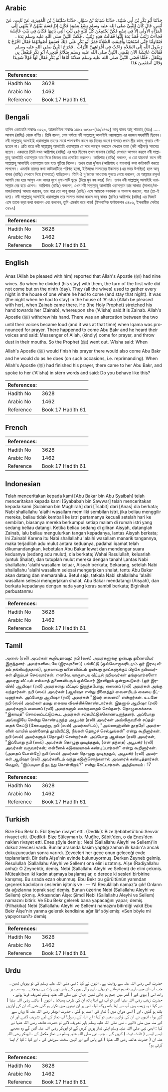 ## Arabic


<div dir="rtl" lang="ar" style={{fontSize:'larger',backgroundColor:'#f8f9fa',padding:20}}>
حَدَّثَنَا أَبُو بَكْرِ بْنُ أَبِي شَيْبَةَ، حَدَّثَنَا شَبَابَةُ بْنُ سَوَّارٍ، حَدَّثَنَا سُلَيْمَانُ بْنُ الْمُغِيرَةِ، عَنْ ثَابِتٍ، عَنْ أَنَسٍ، قَالَ كَانَ لِلنَّبِيِّ صلى الله عليه وسلم تِسْعُ نِسْوَةٍ فَكَانَ إِذَا قَسَمَ بَيْنَهُنَّ لاَ يَنْتَهِي إِلَى الْمَرْأَةِ الأُولَى إِلاَّ فِي تِسْعٍ فَكُنَّ يَجْتَمِعْنَ كُلَّ لَيْلَةٍ فِي بَيْتِ الَّتِي يَأْتِيهَا فَكَانَ فِي بَيْتِ عَائِشَةَ فَجَاءَتْ زَيْنَبُ فَمَدَّ يَدَهُ إِلَيْهَا فَقَالَتْ هَذِهِ زَيْنَبُ ‏.‏ فَكَفَّ النَّبِيُّ صلى الله عليه وسلم يَدَهُ ‏.‏ فَتَقَاوَلَتَا حَتَّى اسْتَخَبَتَا وَأُقِيمَتِ الصَّلاَةُ فَمَرَّ أَبُو بَكْرٍ عَلَى ذَلِكَ فَسَمِعَ أَصْوَاتَهُمَا فَقَالَ اخْرُجْ يَا رَسُولَ اللَّهِ إِلَى الصَّلاَةِ وَاحْثُ فِي أَفْوَاهِهِنَّ التُّرَابَ ‏.‏ فَخَرَجَ النَّبِيُّ صلى الله عليه وسلم فَقَالَتْ عَائِشَةُ الآنَ يَقْضِي النَّبِيُّ صلى الله عليه وسلم صَلاَتَهُ فَيَجِيءُ أَبُو بَكْرٍ فَيَفْعَلُ بِي وَيَفْعَلُ ‏.‏ فَلَمَّا قَضَى النَّبِيُّ صلى الله عليه وسلم صَلاَتَهُ أَتَاهَا أَبُو بَكْرٍ فَقَالَ لَهَا قَوْلاً شَدِيدًا وَقَالَ أَتَصْنَعِينَ هَذَا
</div>
<div style={{backgroundColor:'#f8f9fa',padding:20, marginBottom: 10}}><table> <thead> <tr> <th>References:</th> <th></th> </tr> </thead> <tbody><tr><td>Hadith No</td><td>3628</td></tr><tr><td>Arabic No</td><td>1462</td></tr><tr><td>Reference</td><td>Book 17 Hadith 61</td></tr></tbody></table></div>

## Bengali


<div dir="ltr" lang="bn" style={{fontSize:'larger',backgroundColor:'#f8f9fa',padding:20}}>
হাদিস একাডেমি নাম্বারঃ ৩৫২০, আন্তর্জাতিক নাম্বারঃ ১৪৬২ ৩৫২০-(৪৬/১৪৬২) আবূ বাকর আবূ শায়বাহ্ (রহঃ) ..... আনাস (রাযিঃ) থেকে বর্ণিত। তিনি বলেন, শেষ পর্যায়ে নবী সাল্লাল্লাহু আলাইহি ওয়াসাল্লাম এর নয়জন সহধর্মিণী ছিলেন। নবী সাল্লাল্লাহু আলাইহি ওয়াসাল্লাম তাদের মাঝে পালাবণ্টন কালে নয় দিনের আগে (পালার) প্রথম স্ত্রীর কাছে পুনরায় পৌছতেন না। প্রতি রাতে নবী সাল্লাল্লাহু আলাইহি ওয়াসাল্লাম যে ঘরে অবস্থান করতেন সেখানে তারা (নবী পত্নীগণ) সমবেত হতেন। একরাতে তিনি যখন আয়িশাহ্ (রাযিঃ) এর ঘরে ছিলেন তখন যায়নাব (রাযিঃ) সেখানে আগমন করলে নবী সাল্লাল্লাহু আলাইহি ওয়াসাল্লাম তার দিকে নিজের হাত প্রসারিত করলেন। আয়িশাহ (রাযিঃ) বললেন, ও তো যায়নাব! ফলে নবী সাল্লাল্লাহু আলাইহি ওয়াসাল্লাম তার হাত গুটিয়ে নিলেন। তখন তারা দু'জন (আয়িশাহ ও যায়নাব) কথা কাটাকাটি করতে লাগলেন। এমনকি তাদের কথা কাটাকাটিতে পরিণত হলো, ইতিমধ্যে সালাতের ইকামাত (এর সময় উপস্থিত) হলে আবূ বাকর (রাযিঃ) সেখানে দিয়ে (সালাতে) যাচ্ছিলেন। তিনি ঐ দু'জনের আওয়াজ শুনতে পেয়ে বললেন, হে আল্লাহর রসূল! আপনি বের হয়ে আসুন এবং ওদের মুখে ধূলা-মাটি ছুড়ে (দিয়ে মুখ বন্ধ করে) দিন। তখন নবী সাল্লাল্লাহু আলাইহি ওয়াসাল্লাম বের হয়ে এলেন। আয়িশাহ (রাযিঃ) বললেন, এখন নবী সাল্লাল্লাহু আলাইহি ওয়াসাল্লাম তার সালাত (সালাত/নামাজ/নামায) আদায় করবেন, তার পরে তো আবূ বাকর (রাযিঃ) এসে আমাকে বকাঝকা ও গালমন্দ করবেন, পরে (তা-ই হল)। নবী সাল্লাল্লাহু আলাইহি ওয়াসাল্লাম তার সালাত সমাধা করলে আবূ বাকর (রাযিঃ) আয়িশাহ (রাযিঃ) এর নিকটে এসে তাকে কড়া কথা বললেন এবং বললেন, তুমি এমনটা করে থাক! (ইসলামিক ফাউন্ডেশন ৩৪৯৩, ইসলামীক সেন্টার ৩৪৯২)
</div>
<div style={{backgroundColor:'#f8f9fa',padding:20, marginBottom: 10}}><table> <thead> <tr> <th>References:</th> <th></th> </tr> </thead> <tbody><tr><td>Hadith No</td><td>3628</td></tr><tr><td>Arabic No</td><td>1462</td></tr><tr><td>Reference</td><td>Book 17 Hadith 61</td></tr></tbody></table></div>

## English


<div dir="ltr" lang="en" style={{fontSize:'larger',backgroundColor:'#f8f9fa',padding:20}}>
Anas (Allah be pleased with him) reported that Allah's Apostle (ﷺ) had nine wives. So when he divided (his stay) with them, the turn of the first wife did not come but on the ninth (day). They (all the wives) used to gather every night in the house of one where he had to come (and stay that night). It was (the night when he had to stay) in the house of 'A'isha (Allah be pleased with her), when Zainab came there. He (the Holy Prophet) stretched his hand towards her (Zainab), whereupon she ('A'isha) said:It is Zainab. Allah's Apostle (ﷺ) withdrew his hand. There was an altercation between the two until their voices became loud (and it was at that time) when Iqama was pronounced for prayer. There happened to come Abu Bakr and he heard their voices and said: Messenger of Allah, (kindly) come for prayer, and throw dust in their mouths. So the Prophet (ﷺ) went out. 'A'isha said: When Allah's Apostle (ﷺ) would finish his prayer there would also come Abu Bakr and he would do as he does (on such occasions, i.e. reprimanding). When Allah's Apostle (ﷺ) had finished his prayer, there came to her Abu Bakr, and spoke to her ('A'isha) in stern words and said: Do you behave like this?
</div>
<div style={{backgroundColor:'#f8f9fa',padding:20, marginBottom: 10}}><table> <thead> <tr> <th>References:</th> <th></th> </tr> </thead> <tbody><tr><td>Hadith No</td><td>3628</td></tr><tr><td>Arabic No</td><td>1462</td></tr><tr><td>Reference</td><td>Book 17 Hadith 61</td></tr></tbody></table></div>

## French


<div dir="ltr" lang="fr" style={{fontSize:'larger',backgroundColor:'#f8f9fa',padding:20}}>

</div>
<div style={{backgroundColor:'#f8f9fa',padding:20, marginBottom: 10}}><table> <thead> <tr> <th>References:</th> <th></th> </tr> </thead> <tbody><tr><td>Hadith No</td><td>3628</td></tr><tr><td>Arabic No</td><td>1462</td></tr><tr><td>Reference</td><td>Book 17 Hadith 61</td></tr></tbody></table></div>

## Indonesian


<div dir="ltr" lang="id" style={{fontSize:'larger',backgroundColor:'#f8f9fa',padding:20}}>
Telah menceritakan kepada kami [Abu Bakar bin Abu Syaibah] telah menceritakan kepada kami [Syababah bin Sawwar] telah menceritakan kepada kami [Sulaiman bin Mughirah] dari [Tsabit] dari [Anas] dia berkata; Nabi shallallahu 'alaihi wasallam memiliki sembilan istri, jika beliau menggilir mereka, beliau tidak kembali ke istri pertamanya kecuali setelah hari ke sembilan, biasanya mereka berkumpul setiap malam di rumah istri yang sedang beliau datangi. Ketika beliau sedang di giliran Aisyah, datanglah Zainab, lalu beliau mengulurkan tangan kepadanya, lantas Aisyah berkata; Ini Zainab! Karena itu Nabi shallallahu 'alaihi wasallam manarik tangannya, maka terjadilah adu mulut antara keduanya, padahal iqamat telah dikumandangkan, kebetulan Abu Bakar lewat dan mendengar suara keduanya (sedang adu mulut), dia berkata; Wahai Rasulullah, keluarlah (untuk Shalat), dan tutuplah mulut mereka dengan tanah! Lantas Nabi shallallahu 'alaihi wasallam keluar, Aisyah berkata; Sekarang, setelah Nabi shallallahu 'alaihi wasallam selesai mengerjakan shalat, tentu Abu Bakar akan datang dan memarahiku. Betul saja, tatkala Nabi shallallahu 'alaihi wasallam selesai mengerjakan shalat, Abu Bakar mendatangi (Aisyah), dan berkata kepadanya dengan nada yang keras sambil berkata; Biginikah perbuatanmu
</div>
<div style={{backgroundColor:'#f8f9fa',padding:20, marginBottom: 10}}><table> <thead> <tr> <th>References:</th> <th></th> </tr> </thead> <tbody><tr><td>Hadith No</td><td>3628</td></tr><tr><td>Arabic No</td><td>1462</td></tr><tr><td>Reference</td><td>Book 17 Hadith 61</td></tr></tbody></table></div>

## Tamil


<div dir="ltr" lang="ta" style={{fontSize:'larger',backgroundColor:'#f8f9fa',padding:20}}>
அனஸ் (ரலி) அவர்கள் கூறியதாவது: நபி (ஸல்) அவர்களுக்கு ஒன்பது துணைவியர் இருந்தனர். அவர்களிடையே (இரவுகளைப்) பங்கிட்டு (ஒவ்வொருவரிடமும் ஓர் இரவு வீதம் தங்கிவந்ததால்), முதலாவது மனைவியிடம் ஒன்பது நாட்களுக்குப் பிறகே நபியவர்கள் திரும்பச் செல்வார்கள். எனவே, யாருடைய வீட்டில் நபியவர்கள் தங்குவார்களோ அவரது வீட்டில் எல்லாத் துணைவியரும் ஒவ்வோர் இரவிலும் ஒன்றுகூடுவர். (ஓர் இரவில்) ஆயிஷா (ரலி) அவர்களது வீட்டில் இருந்தபோது, ஸைனப் (ரலி) அவர்கள் அங்கு வந்தார்கள். நபி (ஸல்) அவர்கள் (ஆயிஷா என்று நினைத்து) ஸைனபிடம் கையை நீட்டினார்கள். அப்போது ஆயிஷா (ரலி) அவர்கள் "இவர் ஸைனப்" என்றார்கள். உடனே நபி (ஸல்) அவர்கள் தமது கையை விலக்கிக்கொண்டார்கள். இதனால் ஆயிஷா (ரலி) அவர்களும் ஸைனப் (ரலி) அவர்களும் வாக்குவாதம் செய்தனர். தொழுகைக்காக "இகாமத்" சொல்லப்பட்டும்கூட அவர்கள் சப்தமிட்டுக்கொண்டிருந்தனர். அப்போது அவ்வழியே சென்று கொண்டிருந்த அபூபக்ர் (ரலி) அவர்கள் அவ்விருவரின் சப்தத்தைக் கேட்டு (கோபமுற்று, நபி (ஸல்) அவர்களிடம்), "அல்லாஹ்வின் தூதரே! அவர்களின் வாயில் மண்ணைத் தூவிவிட்டு, நீங்கள் தொழச் செல்லுங்கள்" என்று கூறினார்கள். நபி (ஸல்) அவர்களும் (தொழச்) சென்றார்கள். அப்போது ஆயிஷா (ரலி) அவர்கள், "இப்போது நபி (ஸல்) அவர்கள் தொழுது முடித்ததும், (என் தந்தை) அபூபக்ர் (ரலி) அவர்கள் வருவார்கள்; என்னைக் கடுமையாகக் கண்டிப்பார்கள்" என்று கூறினார்கள். (அதைப் போன்றே) நபி (ஸல்) அவர்கள் தொழுது முடித்ததும், அபூபக்ர் (ரலி) அவர்கள் ஆயிஷா (ரலி) அவர்களிடம் வந்து கடுஞ்சொற்களால் அவரைக் கண்டித்தார்கள். மேலும், "இப்படியா நீ நடந்து கொள்கிறாய்?" என்று கேட்டார்கள். அத்தியாயம் : 17
</div>
<div style={{backgroundColor:'#f8f9fa',padding:20, marginBottom: 10}}><table> <thead> <tr> <th>References:</th> <th></th> </tr> </thead> <tbody><tr><td>Hadith No</td><td>3628</td></tr><tr><td>Arabic No</td><td>1462</td></tr><tr><td>Reference</td><td>Book 17 Hadith 61</td></tr></tbody></table></div>

## Turkish


<div dir="ltr" lang="tr" style={{fontSize:'larger',backgroundColor:'#f8f9fa',padding:20}}>
Bize Ebu Bekr b. Ebî Şeybe rivayet etti. (Dediki): Bize Şebâbetü'bnü Sevvâr rivayet etti. (Dediki): Bize Süleyman b. Muğîre, Sâbit'den, o da Enes'den naklen rivayet etti. Enes şöyle demiş : Nebi (Sallallahu Aleyhi ve Sellem)'in dokuz zevcesi vardı. Bunlar arasında kasim yaptığı zaman ilk kadın'a ancak dokuzuncudan sonra varırdı. Zevceleri her gece onun geleceği evde toplanırlardı. Bir defa Aişe'nin evinde bulunuyormuş. Derken Zeyneb gelmiş. Resulullah (Sallallahu Aleyhi ve Sellem) ona elini uzatmış. Aîşe (Radiyallahu anha): O Zeynebtir, demiş. Nebi (Sallallahu Aleyhi ve Sellem) de elini çekmiş. Müteakiben iki kadın atışmaya başlamışlar, o derece ki sesleri birbirine karışmış. Bu sırada ezan okunmuş. Ebu Bekr bu gürültünün yanından geçerek kadınların seslerim işitmiş ve : — Yâ Resulâllah namaz'a çık! Onların da ağızlarına toprak saç! demiş. Bunun üzerine Nebi (Sallallahu Aleyhi ve Sellem) çıkmış. Arkasından Âişe: Şimdi Nebi (Sallallahu Aleyhi ve Sellem) namazını bitirir. Ve Ebu Bekr gelerek bana yapacağını yapar; demiş. (Filhakika) Nebi (Sallallahu Aleyhi ve Sellem) namazını bitirdiği vakit Ebu Bekr Âişe'nin yanına gelerek kendisine ağır lâf söylemiş: «Sen böyle mi yapıyorsun?» demiş
</div>
<div style={{backgroundColor:'#f8f9fa',padding:20, marginBottom: 10}}><table> <thead> <tr> <th>References:</th> <th></th> </tr> </thead> <tbody><tr><td>Hadith No</td><td>3628</td></tr><tr><td>Arabic No</td><td>1462</td></tr><tr><td>Reference</td><td>Book 17 Hadith 61</td></tr></tbody></table></div>

## Urdu


<div dir="rtl" lang="ur" style={{fontSize:'larger',backgroundColor:'#f8f9fa',padding:20}}>
حضرت انس رضی اللہ عنہ سے روایت ہے ، انہوں نے کہا : نبی صلی اللہ علیہ وسلم کی نو بیویاں تھیں ، جب آپ ان میں باری تقسیم فرماتے تو پہلی باری والی بیوی کے پاس نویں رات ہی پہنچتے ۔ وہ سب ہر رات اس ( بیوی کے ) گھر میں جمع ہو جاتی تھیں جہاں نبی صلی اللہ علیہ وسلم تشریف فرما ہوتے ، حضرت زینب رضی اللہ عنہا آئیں تو آپ نے اپنا ہاتھ ان کی طرف پھیلایا ۔ انہوں ( عائشہ رضی اللہ عنہا ) نے کہا : یہ زینب ہیں آپ نے اپنا ہاتھ روک لیا ، اس پر ان دونوں میں تکرار ہو گئی حتی کہ ان کی آوازیں بلند ہو گئیں ، اور ( اسی دوران میں ) نماز کی اامت ہو گئی ، حضرت ابوبکر رضی اللہ عنہ کا وہاں سے گزر ہوا ، انہوں نے ان کی آوازیں سنیں تو کہا : اے اللہ کے رسول! آپ نماز کے لیے تشریف لائیے اور ان کے منہ میں مٹی ڈالیے ۔ نبی صلی اللہ علیہ وسلم باہر تشریف لائے تو حضرت عائشہ رضی اللہ عنہا نے کہا : ابھی نبی صلی اللہ علیہ وسلم اپنی نماز پوری کریں گے تو ابوبکر رضی اللہ عنہ آئیں گے وہ مجھے ایسے ایسے ( ڈانٹ ڈپٹ ) کریں گے ۔ جب نبی صلی اللہ علیہ وسلم نے نماز مکمل کی ، ابوبکر رضی اللہ عنہ ان ( حضرت عائشہ رضی اللہ عنہا ) کے پاس آئے اور انہیں سخت سرزنش کی ۔ اور کہا : کیا تم ایسا کرتی ہو؟
</div>
<div style={{backgroundColor:'#f8f9fa',padding:20, marginBottom: 10}}><table> <thead> <tr> <th>References:</th> <th></th> </tr> </thead> <tbody><tr><td>Hadith No</td><td>3628</td></tr><tr><td>Arabic No</td><td>1462</td></tr><tr><td>Reference</td><td>Book 17 Hadith 61</td></tr></tbody></table></div>